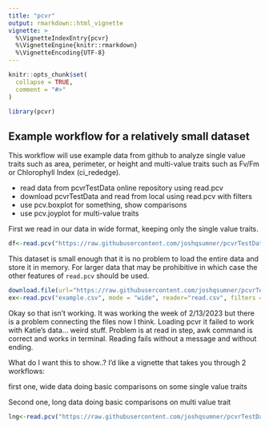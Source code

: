 ```yaml
---
title: "pcvr"
output: rmarkdown::html_vignette
vignette: >
  %\VignetteIndexEntry{pcvr}
  %\VignetteEngine{knitr::rmarkdown}
  %\VignetteEncoding{UTF-8}
---
```


```r
knitr::opts_chunk$set(
  collapse = TRUE,
  comment = "#>"
)
```

```r
library(pcvr)
```

## Example workflow for a relatively small dataset

This workflow will use example data from github to analyze single value traits such as area, perimeter, or height and multi-value traits such as Fv/Fm or Chlorophyll Index (ci_rededge). 

- read data from pcvrTestData online repository using read.pcv
- download pcvrTestData and read from local using read.pcv with filters
- use pcv.boxplot for something, show comparisons
- use pcv.joyplot for multi-value traits

First we read in our data in wide format, keeping only the single value traits.

```r
df<-read.pcv("https://raw.githubusercontent.com/joshqsumner/pcvrTestData/main/pcvrTest2.csv", mode = "wide", singleValueOnly = T)
```

This dataset is small enough that it is no problem to load the entire data and store it in memory. For larger data that may be prohibitive in which case the other features of `read.pcv` should be used.

```r
download.file(url="https://raw.githubusercontent.com/joshqsumner/pcvrTestData/main/pcvrTest2.csv", destfile="example.csv")
ex<-read.pcv("example.csv", mode = "wide", reader="read.csv", filters = "trait in area, perimeter")
```

Okay so that isn't working. It was working the week of 2/13/2023 but there is a problem connecting the files now I think. Loading pcvr it failed to work with Katie's data... weird stuff. Problem is at read in step, awk command is correct and works in terminal. Reading fails without a message and without ending. 


What do I want this to show..?
I'd like a vignette that takes you through 2 workflows:

first one, wide data doing basic comparisons on some single value traits

Second one, long data doing basic comparisons on multi value trait


```r
lng<-read.pcv("https://raw.githubusercontent.com/joshqsumner/pcvrTestData/main/pcvrTest2.csv", mode = "long", singleValueOnly = F)
```








